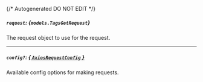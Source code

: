 {/* Autogenerated DO NOT EDIT  */}

##### `request`: *{`models.TagsGetRequest`}*
The request object to use for the request.
<Collapsible openLabel={Labels.showProperties} closeLabel={Labels.hideProperties}>
    <TagsGetRequest/>
</Collapsible>

---
##### `config?`: [*{ `AxiosRequestConfig` }*](https://axios-http.com/docs/req_config)
Available config options for making requests.


